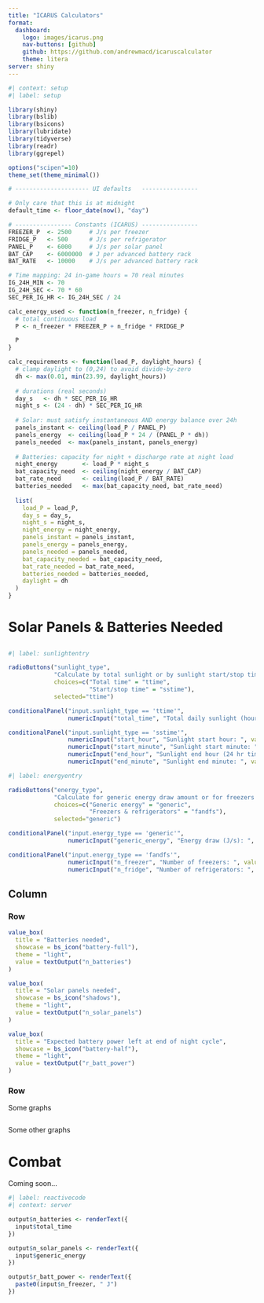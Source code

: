 ```yaml
---
title: "ICARUS Calculators"
format: 
  dashboard:
    logo: images/icarus.png
    nav-buttons: [github]
    github: https://github.com/andrewmacd/icaruscalculator
    theme: litera
server: shiny
---
```


```r
#| context: setup
#| label: setup

library(shiny)
library(bslib)
library(bsicons)
library(lubridate)
library(tidyverse)
library(readr)
library(ggrepel)

options("scipen"=10) 
theme_set(theme_minimal())

# --------------------- UI defaults   ----------------

# Only care that this is at midnight
default_time <- floor_date(now(), "day")

# ---------------- Constants (ICARUS) ----------------
FREEZER_P  <- 2500     # J/s per freezer
FRIDGE_P   <- 500      # J/s per refrigerator
PANEL_P    <- 6000     # J/s per solar panel
BAT_CAP    <- 6000000  # J per advanced battery rack
BAT_RATE   <- 10000    # J/s per advanced battery rack

# Time mapping: 24 in-game hours = 70 real minutes
IG_24H_MIN <- 70
IG_24H_SEC <- 70 * 60
SEC_PER_IG_HR <- IG_24H_SEC / 24

calc_energy_used <- function(n_freezer, n_fridge) {
  # total continuous load
  P <- n_freezer * FREEZER_P + n_fridge * FRIDGE_P  

  P
}

calc_requirements <- function(load_P, daylight_hours) {
  # clamp daylight to (0,24) to avoid divide-by-zero
  dh <- max(0.01, min(23.99, daylight_hours))
  
  # durations (real seconds)
  day_s   <- dh * SEC_PER_IG_HR
  night_s <- (24 - dh) * SEC_PER_IG_HR
  
  # Solar: must satisfy instantaneous AND energy balance over 24h
  panels_instant <- ceiling(load_P / PANEL_P)
  panels_energy  <- ceiling(load_P * 24 / (PANEL_P * dh))
  panels_needed  <- max(panels_instant, panels_energy)
  
  # Batteries: capacity for night + discharge rate at night load
  night_energy       <- load_P * night_s
  bat_capacity_need  <- ceiling(night_energy / BAT_CAP)
  bat_rate_need      <- ceiling(load_P / BAT_RATE)
  batteries_needed   <- max(bat_capacity_need, bat_rate_need)
  
  list(
    load_P = load_P,
    day_s = day_s,
    night_s = night_s,
    night_energy = night_energy,
    panels_instant = panels_instant,
    panels_energy = panels_energy,
    panels_needed = panels_needed,
    bat_capacity_needed = bat_capacity_need,
    bat_rate_needed = bat_rate_need,
    batteries_needed = batteries_needed,
    daylight = dh
  )
}
```

# Solar Panels & Batteries Needed

##  {.sidebar}

```r
#| label: sunlightentry

radioButtons("sunlight_type", 
             "Calculate by total sunlight or by sunlight start/stop time?",
             choices=c("Total time" = "ttime", 
                       "Start/stop time" = "sstime"),
             selected="ttime")

conditionalPanel("input.sunlight_type == 'ttime'",
                 numericInput("total_time", "Total daily sunlight (hours): ", value=11, min=1, max=23, step=0.5))

conditionalPanel("input.sunlight_type == 'sstime'",
                 numericInput("start_hour", "Sunlight start hour: ", value=7, min=1, max=23, step=0.5),
                 numericInput("start_minute", "Sunlight start minute: ", value=0, min=0, max=59, step=1),
                 numericInput("end_hour", "Sunlight end hour (24 hr time): ", value=18, min=1.5, max=24, step=0.5),
                 numericInput("end_minute", "Sunlight end minute: ", value=0, min=0, max=59, step=1))
```

```r
#| label: energyentry

radioButtons("energy_type",
             "Calculate for generic energy draw amount or for freezers & refrigerators?",
             choices=c("Generic energy" = "generic",
                       "Freezers & refrigerators" = "fandfs"),
             selected="generic")

conditionalPanel("input.energy_type == 'generic'",
                 numericInput("generic_energy", "Energy draw (J/s): ", value=5000, min=100, max=100000, step=1))

conditionalPanel("input.energy_type == 'fandfs'",
                 numericInput("n_freezer", "Number of freezers: ", value=10, min=1, max=100, step=1),
                 numericInput("n_fridge", "Number of refrigerators: ", value=2, min=0, max=100, step=1))
```

## Column

### Row {height="20%"}

```r
value_box(
  title = "Batteries needed",
  showcase = bs_icon("battery-full"),
  theme = "light",
  value = textOutput("n_batteries")
)
```

```r
value_box(
  title = "Solar panels needed",
  showcase = bs_icon("shadows"),
  theme = "light",
  value = textOutput("n_solar_panels")
)
```

```r
value_box(
  title = "Expected battery power left at end of night cycle",
  showcase = bs_icon("battery-half"),
  theme = "light",
  value = textOutput("r_batt_power")
)
```

### Row {height="80%"}

Some graphs

```r

```

Some other graphs

# Combat

Coming soon...

```r
#| label: reactivecode
#| context: server

output$n_batteries <- renderText({
  input$total_time
})

output$n_solar_panels <- renderText({
  input$generic_energy
})

output$r_batt_power <- renderText({
  paste0(input$n_freezer, " J")
})
```
